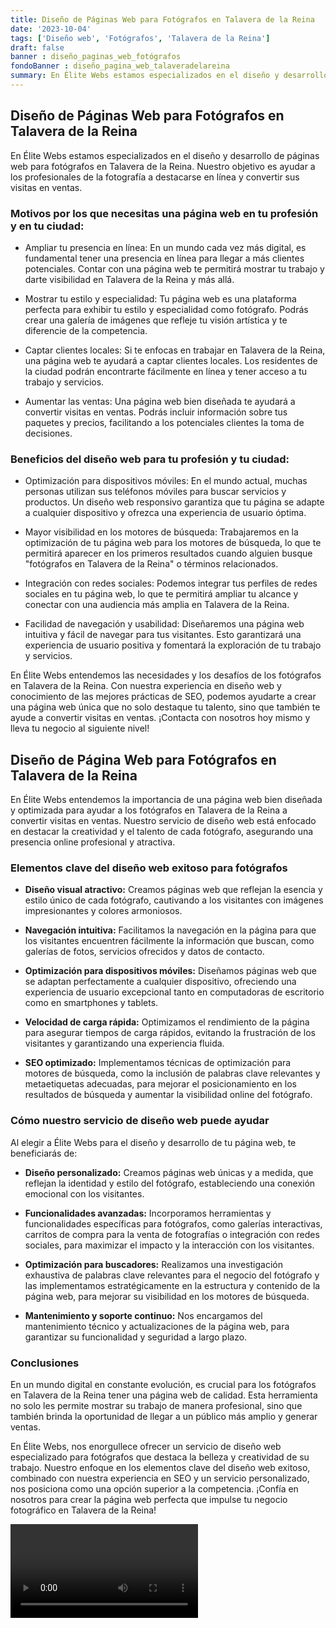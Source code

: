 ```yaml
---
title: Diseño de Páginas Web para Fotógrafos en Talavera de la Reina
date: '2023-10-04'
tags: ['Diseño web', 'Fotógrafos', 'Talavera de la Reina']
draft: false
banner : diseño_paginas_web_fotógrafos
fondoBanner : diseño_pagina_web_talaveradelareina
summary: En Élite Webs estamos especializados en el diseño y desarrollo de páginas web para fotógrafos en Talavera de la Reina. Nuestro objetivo es ayudar a los profesionales de la fotografía a destacarse en línea y convertir sus visitas en ventas. 
---
```


## Diseño de Páginas Web para Fotógrafos en Talavera de la Reina

En Élite Webs estamos especializados en el diseño y desarrollo de páginas web para fotógrafos en Talavera de la Reina. Nuestro objetivo es ayudar a los profesionales de la fotografía a destacarse en línea y convertir sus visitas en ventas. 

### Motivos por los que necesitas una página web en tu profesión y en tu ciudad:

- Ampliar tu presencia en línea: En un mundo cada vez más digital, es fundamental tener una presencia en línea para llegar a más clientes potenciales. Contar con una página web te permitirá mostrar tu trabajo y darte visibilidad en Talavera de la Reina y más allá. 

- Mostrar tu estilo y especialidad: Tu página web es una plataforma perfecta para exhibir tu estilo y especialidad como fotógrafo. Podrás crear una galería de imágenes que refleje tu visión artística y te diferencie de la competencia.

- Captar clientes locales: Si te enfocas en trabajar en Talavera de la Reina, una página web te ayudará a captar clientes locales. Los residentes de la ciudad podrán encontrarte fácilmente en línea y tener acceso a tu trabajo y servicios.

- Aumentar las ventas: Una página web bien diseñada te ayudará a convertir visitas en ventas. Podrás incluir información sobre tus paquetes y precios, facilitando a los potenciales clientes la toma de decisiones. 

### Beneficios del diseño web para tu profesión y tu ciudad:

- Optimización para dispositivos móviles: En el mundo actual, muchas personas utilizan sus teléfonos móviles para buscar servicios y productos. Un diseño web responsivo garantiza que tu página se adapte a cualquier dispositivo y ofrezca una experiencia de usuario óptima.

- Mayor visibilidad en los motores de búsqueda: Trabajaremos en la optimización de tu página web para los motores de búsqueda, lo que te permitirá aparecer en los primeros resultados cuando alguien busque "fotógrafos en Talavera de la Reina" o términos relacionados.

- Integración con redes sociales: Podemos integrar tus perfiles de redes sociales en tu página web, lo que te permitirá ampliar tu alcance y conectar con una audiencia más amplia en Talavera de la Reina.

- Facilidad de navegación y usabilidad: Diseñaremos una página web intuitiva y fácil de navegar para tus visitantes. Esto garantizará una experiencia de usuario positiva y fomentará la exploración de tu trabajo y servicios.

En Élite Webs entendemos las necesidades y los desafíos de los fotógrafos en Talavera de la Reina. Con nuestra experiencia en diseño web y conocimiento de las mejores prácticas de SEO, podemos ayudarte a crear una página web única que no solo destaque tu talento, sino que también te ayude a convertir visitas en ventas. ¡Contacta con nosotros hoy mismo y lleva tu negocio al siguiente nivel!

<GifSeo />

<Cta />

## Diseño de Página Web para Fotógrafos en Talavera de la Reina

En Élite Webs entendemos la importancia de una página web bien diseñada y optimizada para ayudar a los fotógrafos en Talavera de la Reina a convertir visitas en ventas. Nuestro servicio de diseño web está enfocado en destacar la creatividad y el talento de cada fotógrafo, asegurando una presencia online profesional y atractiva.

### Elementos clave del diseño web exitoso para fotógrafos

- **Diseño visual atractivo:** Creamos páginas web que reflejan la esencia y estilo único de cada fotógrafo, cautivando a los visitantes con imágenes impresionantes y colores armoniosos.

- **Navegación intuitiva:** Facilitamos la navegación en la página para que los visitantes encuentren fácilmente la información que buscan, como galerías de fotos, servicios ofrecidos y datos de contacto.

- **Optimización para dispositivos móviles:** Diseñamos páginas web que se adaptan perfectamente a cualquier dispositivo, ofreciendo una experiencia de usuario excepcional tanto en computadoras de escritorio como en smartphones y tablets.

- **Velocidad de carga rápida:** Optimizamos el rendimiento de la página para asegurar tiempos de carga rápidos, evitando la frustración de los visitantes y garantizando una experiencia fluida.

- **SEO optimizado:** Implementamos técnicas de optimización para motores de búsqueda, como la inclusión de palabras clave relevantes y metaetiquetas adecuadas, para mejorar el posicionamiento en los resultados de búsqueda y aumentar la visibilidad online del fotógrafo.

### Cómo nuestro servicio de diseño web puede ayudar

Al elegir a Élite Webs para el diseño y desarrollo de tu página web, te beneficiarás de:

- **Diseño personalizado:** Creamos páginas web únicas y a medida, que reflejan la identidad y estilo del fotógrafo, estableciendo una conexión emocional con los visitantes.

- **Funcionalidades avanzadas:** Incorporamos herramientas y funcionalidades específicas para fotógrafos, como galerías interactivas, carritos de compra para la venta de fotografías o integración con redes sociales, para maximizar el impacto y la interacción con los visitantes.

- **Optimización para buscadores:** Realizamos una investigación exhaustiva de palabras clave relevantes para el negocio del fotógrafo y las implementamos estratégicamente en la estructura y contenido de la página web, para mejorar su visibilidad en los motores de búsqueda.

- **Mantenimiento y soporte continuo:** Nos encargamos del mantenimiento técnico y actualizaciones de la página web, para garantizar su funcionalidad y seguridad a largo plazo.

### Conclusiones

En un mundo digital en constante evolución, es crucial para los fotógrafos en Talavera de la Reina tener una página web de calidad. Esta herramienta no solo les permite mostrar su trabajo de manera profesional, sino que también brinda la oportunidad de llegar a un público más amplio y generar ventas.

En Élite Webs, nos enorgullece ofrecer un servicio de diseño web especializado para fotógrafos que destaca la belleza y creatividad de su trabajo. Nuestro enfoque en los elementos clave del diseño web exitoso, combinado con nuestra experiencia en SEO y un servicio personalizado, nos posiciona como una opción superior a la competencia. ¡Confía en nosotros para crear la página web perfecta que impulse tu negocio fotográfico en Talavera de la Reina!

<Video />

<CtaBot job='Fotógrafos' city='Talavera de la Reina'/>

<Gmaps query='Talavera de la Reina+españa+maps' />